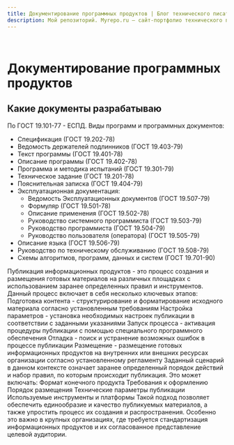 ```yaml
---
title: Документирование программных продуктов | Блог технического писателя
description: Мой репозиторий. Myrepo.ru – сайт-портфолио технического писателя
---
```


<br />

# Документирование программных продуктов


## Какие документы разрабатываю

По ГОСТ 19.101-77 - ЕСПД. Виды программ и программных документов:

- Спецификация (ГОСТ 19.202-78)
- Ведомость держателей подлинников (ГОСТ 19.403-79)
- Текст программы (ГОСТ 19.401-78)
- Описание программы (ГОСТ 19.402-78)
- Программа и методика испытаний (ГОСТ 19.301-79)
- Техническое задание (ГОСТ 19.201-78)
- Пояснительная записка (ГОСТ 19.404-79)
- Эксплуатационная документация:
	- Ведомость Эксплуатационных документов (ГОСТ 19.507-79)
	- Формуляр (ГОСТ 19.501-78)
	- Описание применения (ГОСТ 19.502-78)
	- Руководство системного программиста (ГОСТ 19.503-79)
	- Руководство программиста (ГОСТ 19.504-79)
	- Руководство пользователя (оператора) (ГОСТ 19.505-79)
- Описание языка (ГОСТ 19.506-79)
- Руководство по техническому обслуживанию (ГОСТ 19.508-79)
- Схемы алгоритмов, программ, данных и систем (ГОСТ 19.701-90)


Публикация информационных продуктов - это процесс создания и размещения готовых материалов на различных площадках с использованием заранее определенных правил и инструментов.
Данный процесс включает в себя несколько ключевых этапов:
Подготовка контента - структурирование и форматирование исходного материала согласно установленным требованиям Настройка параметров - установка необходимых настроек публикации в соответствии с заданными указаниями Запуск процесса - активация процедуры публикации с помощью специального программного обеспечения Отладка - поиск и устранение возможных ошибок в процессе публикации Размещение - размещение готовых информационных продуктов на внутренних или внешних ресурсах организации согласно установленному регламенту Заданный сценарий в данном контексте означает заранее определенный порядок действий и набор правил, по которым происходит публикация. Это может включать:
Формат конечного продукта Требования к оформлению Порядок размещения Технические параметры публикации Используемые инструменты и платформы Такой подход позволяет обеспечить единообразие и качество публикуемых материалов, а также упростить процесс их создания и распространения. Особенно это важно в крупных организациях, где требуется стандартизация информационных продуктов и их согласованное представление целевой аудитории.